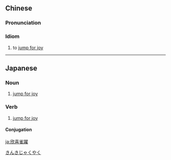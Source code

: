 {{also|欣喜雀跃}}
==Chinese==
{{zh-forms|s=欣喜雀跃|type=22}}

===Pronunciation===
{{zh-pron
|m=xīnxǐ quèyuè
|cat=id
}}

===Idiom===
{{zh-idiom}}

# to [[jump for joy]]

----

==Japanese==
{{ja-kanjitab|きん|き|じゃく|やく|yomi=o}}

===Noun===
{{ja-noun|きんきじゃくやく}}

# [[jump for joy]]

===Verb===
{{ja-verb-suru|きんきじゃくやく}}

# [[jump for joy]]

====Conjugation====
{{ja-suru|きんきじゃくやく}}

[[Category:Yojijukugo|きんきじゃくやく]]

[[ja:欣喜雀躍]]